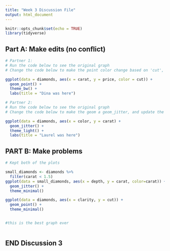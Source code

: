 ```yaml
---
title: "Week 3 Discussion File"
output: html_document
---
```


```r
knitr::opts_chunk$set(echo = TRUE)
library(tidyverse)
```

## Part A: Make edits (no conflict)

```r
# Partner 1: 
# Run the code below to see the original graph
# Change the code below to make the point color change based on 'cut', and update the theme to theme_bw(). Update the title to include your first name. 

ggplot(data = diamonds, aes(x = carat, y = price, color = cut)) +
  geom_point() +
  theme_bw() +
  labs(title = "Dina was here")
```

```r
# Partner 2: 
# Run the code below to see the original graph
# Change the code below to make the geom a geom_jitter, and update the theme to theme_light. Update the title to include your first name. 

ggplot(data = diamonds, aes(x = color, y = carat) +
  geom_jitter() +
  theme_light() +
  labs(title = "Laurel was here")
```

## PART B: Make problems

```r
# Kept both of the plots

small_diamonds <- diamonds %>% 
  filter(carat < 1.5)
ggplot(data = small_diamonds, aes(x = depth, y = carat, color=carat)) +
  geom_jitter() +
  theme_minimal()

ggplot(data = diamonds, aes(x = clarity, y = cut)) +
  geom_point() +
  theme_minimal()


#this is the best graph ever

```

```r

```

## END Discussion 3
